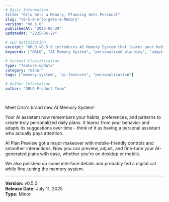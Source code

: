 ```yaml
---
# Basic Information
title: "Orlo Gets a Memory, Planning Gets Personal"
slug: "v0-5-0-orlo-gets-a-Memory"
version: "v0.5.0"
publishedAt: "2025-06-29"
updatedAt: "2025-06-29"

# SEO Optimization
excerpt: "ORLO v0.5.0 introduces AI Memory System that learns your habits and preferences to create truly personalized daily plans with adaptive suggestions."
keywords: ["ORLO", "AI Memory System", "personalized planning", "adaptive AI", "habit learning", "productivity app", "v0.5.0"]

# Content Classification
type: "feature-update"
category: "minor"
tags: ["memory-system", "ai-features", "personalization"]

# Author Information
author: "ORLO Product Team"

---
```


Meet Orlo's brand new AI Memory System! 

Your AI assistant now remembers your habits, preferences, and patterns to create truly personalized daily plans. It learns from your behavior and adapts its suggestions over time - think of it as having a personal assistant who actually pays attention.

AI Plan Preview got a major makeover with mobile-friendly controls and smoother interactions. Now you can preview, adjust, and fine-tune your AI-generated plans with ease, whether you're on desktop or mobile.

We also polished up some interface details and probably fed a digital cat while fine-tuning the memory system.


---
**Version:** v0.5.0  
**Release Date:** July 11, 2025  
**Type:** Minor